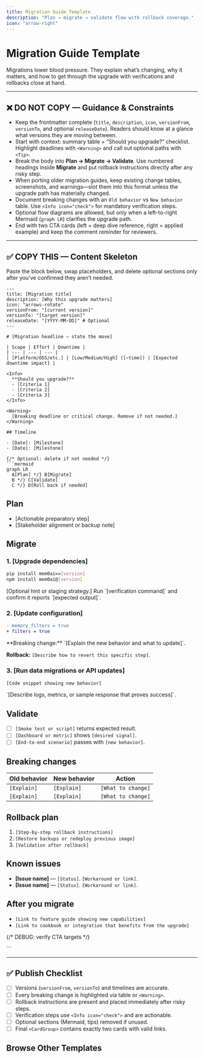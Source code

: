```yaml
---
title: Migration Guide Template
description: "Plan → migrate → validate flow with rollback coverage."
icon: "arrow-right"
---
```


# Migration Guide Template

Migrations lower blood pressure. They explain what’s changing, why it matters, and how to get through the upgrade with verifications and rollbacks close at hand.

---

## ❌ DO NOT COPY — Guidance & Constraints
- Keep the frontmatter complete (`title`, `description`, `icon`, `versionFrom`, `versionTo`, and optional `releaseDate`). Readers should know at a glance what versions they are moving between.
- Start with context: summary table + “Should you upgrade?” checklist. Highlight deadlines with `<Warning>` and call out optional paths with `<Tip>`.
- Break the body into **Plan → Migrate → Validate**. Use numbered headings inside **Migrate** and put rollback instructions directly after any risky step.
- When porting older migration guides, keep existing change tables, screenshots, and warnings—slot them into this format unless the upgrade path has materially changed.
- Document breaking changes with an `Old behavior` vs `New behavior` table. Use `<Info icon="check">` for mandatory verification steps.
- Optional flow diagrams are allowed, but only when a left-to-right Mermaid (`graph LR`) clarifies the upgrade path.
- End with two CTA cards (left = deep dive reference, right = applied example) and keep the comment reminder for reviewers.

---

## ✅ COPY THIS — Content Skeleton
Paste the block below, swap placeholders, and delete optional sections only after you’ve confirmed they aren’t needed.

```mdx
---
title: [Migration title]
description: [Why this upgrade matters]
icon: "arrows-rotate"
versionFrom: "[current version]"
versionTo: "[target version]"
releaseDate: "[YYYY-MM-DD]" # Optional
---

# [Migration headline — state the move]

| Scope | Effort | Downtime |
| --- | --- | --- |
| [Platform/OSS/etc.] | [Low/Medium/High] ([~time]) | [Expected downtime impact] |

<Info>
  **Should you upgrade?**
  - [Criteria 1]
  - [Criteria 2]
  - [Criteria 3]
</Info>

<Warning>
  [Breaking deadline or critical change. Remove if not needed.]
</Warning>

## Timeline

- [Date]: [Milestone]
- [Date]: [Milestone]

{/* Optional: delete if not needed */}
```mermaid
graph LR
  A[Plan] */} B[Migrate]
  B */} C[Validate]
  C */} D[Roll back if needed]
```

## Plan

- [Actionable preparatory step]
- [Stakeholder alignment or backup note]

## Migrate

### 1. [Upgrade dependencies]

```bash
pip install mem0ai==[version]
npm install mem0ai@[version]
```

<Tip>
  [Optional hint or staging strategy.]
</Tip>

<Info icon="check">
  Run `[verification command]` and confirm it reports `[expected output]`.
</Info>

### 2. [Update configuration]

```diff
- memory_filters = true
+ filters = true
```

<Warning>
  **Breaking change:** `[Explain the new behavior and what to update]`.
</Warning>

**Rollback:** `[Describe how to revert this specific step]`.

### 3. [Run data migrations or API updates]

```python
[Code snippet showing new behavior]
```

<Info icon="check">
  `[Describe logs, metrics, or sample response that proves success]`.
</Info>

## Validate

- [ ] `[Smoke test or script]` returns expected result.
- [ ] `[Dashboard or metric]` shows `[desired signal]`.
- [ ] `[End-to-end scenario]` passes with `[new behavior]`.

## Breaking changes

| Old behavior | New behavior | Action |
| --- | --- | --- |
| `[Explain]` | `[Explain]` | `[What to change]` |
| `[Explain]` | `[Explain]` | `[What to change]` |

## Rollback plan

1. `[Step-by-step rollback instructions]`
2. `[Restore backups or redeploy previous image]`
3. `[Validation after rollback]`

## Known issues

- **[Issue name]** — `[Status]`. `[Workaround or link]`.
- **[Issue name]** — `[Status]`. `[Workaround or link]`.

## After you migrate

- `[Link to feature guide showing new capabilities]`
- `[Link to cookbook or integration that benefits from the upgrade]`

{/* DEBUG: verify CTA targets */}

<CardGroup cols={2}>
  <Card
    title="[Deep dive reference]"
    description="[Why this reference matters post-migration]"
    icon="book"
    href="/[reference-link]"
  />
  <Card
    title="[Applied example or next step]"
    description="[What readers can build now]"
    icon="rocket"
    href="/[example-link]"
  />
</CardGroup>
```

---

## ✅ Publish Checklist
- [ ] Versions (`versionFrom`, `versionTo`) and timelines are accurate.
- [ ] Every breaking change is highlighted via table or `<Warning>`.
- [ ] Rollback instructions are present and placed immediately after risky steps.
- [ ] Verification steps use `<Info icon="check">` and are actionable.
- [ ] Optional sections (Mermaid, tips) removed if unused.
- [ ] Final `<CardGroup>` contains exactly two cards with valid links.

## Browse Other Templates

<CardGroup cols={3}>
  <Card
    title="Quickstart"
    description="Install → Configure → Add → Search → Delete."
    icon="rocket"
    href="/templates/quickstart_template"
  />
  <Card
    title="Operation Guide"
    description="Single task walkthrough with verification checkpoints."
    icon="circle-check"
    href="/templates/operation_guide_template"
  />
  <Card
    title="Feature Guide"
    description="Explain when and why to use a capability, not just the API."
    icon="sparkles"
    href="/templates/feature_guide_template"
  />
  <Card
    title="Concept Guide"
    description="Define mental models, key terms, and diagrams."
    icon="brain"
    href="/templates/concept_guide_template"
  />
  <Card
    title="Integration Guide"
    description="Configure Mem0 alongside third-party tools."
    icon="plug"
    href="/templates/integration_guide_template"
  />
  <Card
    title="Cookbook"
    description="Narrative, end-to-end walkthroughs."
    icon="book-open"
    href="/templates/cookbook_template"
  />
  <Card
    title="API Reference"
    description="Endpoint specifics with dual-language examples."
    icon="code"
    href="/templates/api_reference_template"
  />
  <Card
    title="Parameters Reference"
    description="Accepted fields, defaults, and misuse fixes."
    icon="list"
    href="/templates/parameters_reference_template"
  />
  <Card
    title="Migration Guide"
    description="Plan → migrate → validate with rollback."
    icon="arrow-right"
    href="/templates/migration_guide_template"
  />
  <Card
    title="Release Notes"
    description="Ship highlights and required CTAs."
    icon="megaphone"
    href="/templates/release_notes_template"
  />
  <Card
    title="Troubleshooting Playbook"
    description="Symptom → diagnose → fix."
    icon="life-buoy"
    href="/templates/troubleshooting_playbook_template"
  />
  <Card
    title="Section Overview"
    description="Landing pages with card grids and CTA pair."
    icon="grid"
    href="/templates/section_overview_template"
  />
</CardGroup>

<CardGroup cols={2}>
  <Card
    title="Contribution Hub"
    description="Review the authoring workflow and linked templates."
    icon="clipboard-list"
    href="/platform/contribute"
  />
  <Card
    title="Docs Home"
    description="Return to the platform overview once you’re done."
    icon="compass"
    href="/platform/overview"
  />
</CardGroup>
